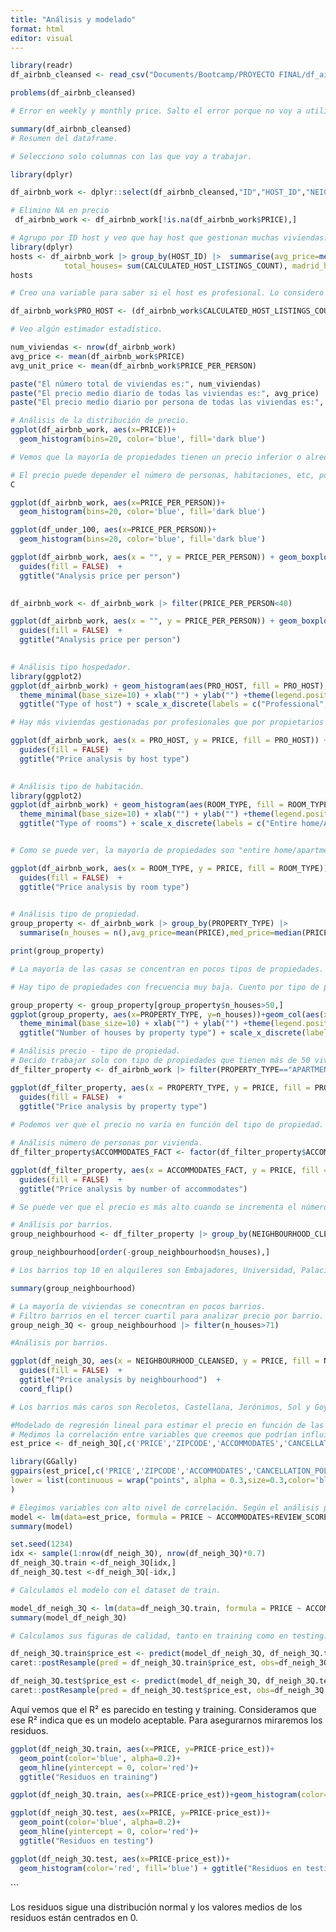 ```yaml
---
title: "Análisis y modelado"
format: html
editor: visual
---
```


```r

library(readr)
df_airbnb_cleansed <- read_csv("Documents/Bootcamp/PROYECTO FINAL/df_airbnb_cleansed.csv", na = "NA",show_col_types = FALSE)

```

```r
problems(df_airbnb_cleansed)

# Error en weekly y monthly price. Salto el error porque no voy a utilizar las columnas.
```

```r
summary(df_airbnb_cleansed)
# Resumen del dataframe.
```

```r

# Selecciono solo columnas con las que voy a trabajar.

library(dplyr)

df_airbnb_work <- dplyr::select(df_airbnb_cleansed,"ID","HOST_ID","NEIGHBOURHOOD_CLEANSED","ZIPCODE","LATITUDE","LONGITUDE","PROPERTY_TYPE","ROOM_TYPE","ACCOMMODATES","BATHROOMS","BEDROOMS","BEDS","BED_TYPE","PRICE","SECURITY_DEPOSIT","CLEANING_FEE","MINIMUM_NIGHTS","NUMBER_OF_REVIEWS","REVIEW_SCORES_RATING","REVIEW_SCORES_ACCURACY","REVIEW_SCORES_CLEANLINESS","REVIEW_SCORES_CHECKIN","REVIEW_SCORES_COMMUNICATION","REVIEW_SCORES_LOCATION","REVIEW_SCORES_VALUE","CANCELLATION_POLICY","CALCULATED_HOST_LISTINGS_COUNT","REVIEWS_PER_MONTH","PRICE_PER_PERSON","RATIO_BEDS_PERS","RATIO_ROOMS_PERS","RATIO_NVECES_ALQUILADO","SECURITY_DEPOSIT_BOOL")

```

```r
# Elimino NA en precio
 df_airbnb_work <- df_airbnb_work[!is.na(df_airbnb_work$PRICE),]

```

```r
# Agrupo por ID host y veo que hay host que gestionan muchas viviendas.
library(dplyr)
hosts <- df_airbnb_work |> group_by(HOST_ID) |>  summarise(avg_price=mean(PRICE),
            total_houses= sum(CALCULATED_HOST_LISTINGS_COUNT), madrid_houses = n())
hosts

```

```r

# Creo una variable para saber si el host es profesional. Lo considero profesional con 4 casas o más.

df_airbnb_work$PRO_HOST <- (df_airbnb_work$CALCULATED_HOST_LISTINGS_COUNT > 3) == TRUE
```

```r

# Veo algún estimador estadístico.

num_viviendas <- nrow(df_airbnb_work)
avg_price <- mean(df_airbnb_work$PRICE)
avg_unit_price <- mean(df_airbnb_work$PRICE_PER_PERSON)

paste("El número total de viviendas es:", num_viviendas)
paste("El precio medio diario de todas las viviendas es:", avg_price)
paste("El precio medio diario por persona de todas las viviendas es:", avg_unit_price)
```

```r

# Análisis de la distribución de precio.
ggplot(df_airbnb_work, aes(x=PRICE))+
  geom_histogram(bins=20, color='blue', fill='dark blue')

# Vemos que la mayoría de propiedades tienen un precio inferior o alrededor de 150€ Vemos que hay propiedades con precios muy superiores, que pueden llegar a un máximo de 875€, como vimos en el resumen del dataframe.

# El precio puede depender el número de personas, habitaciones, etc, por lo que vamos a analizar el valor en unitario para eliminar outliers.
C
```

```r

ggplot(df_airbnb_work, aes(x=PRICE_PER_PERSON))+
  geom_histogram(bins=20, color='blue', fill='dark blue')

```

```r

ggplot(df_under_100, aes(x=PRICE_PER_PERSON))+
  geom_histogram(bins=20, color='blue', fill='dark blue')

```

```r
ggplot(df_airbnb_work, aes(x = "", y = PRICE_PER_PERSON)) + geom_boxplot(outlier.colour = "blue") + labs(x = "", y = "")+
  guides(fill = FALSE)  + 
  ggtitle("Analysis price per person")  
 
```

```r
df_airbnb_work <- df_airbnb_work |> filter(PRICE_PER_PERSON<40)
```

```r
ggplot(df_airbnb_work, aes(x = "", y = PRICE_PER_PERSON)) + geom_boxplot(outlier.colour = "blue") + labs(x = "", y = "")+
  guides(fill = FALSE)  + 
  ggtitle("Analysis price per person")  
 
```


```r

# Análisis tipo hospedador.
library(ggplot2)
ggplot(df_airbnb_work) + geom_histogram(aes(PRO_HOST, fill = PRO_HOST), stat = "count") + 
  theme_minimal(base_size=10) + xlab("") + ylab("") +theme(legend.position="none") + 
  ggtitle("Type of host") + scale_x_discrete(labels = c("Professional", "Individual"))

# Hay más viviendas gestionadas por profesionales que por propietarios particulares.

```

```r
ggplot(df_airbnb_work, aes(x = PRO_HOST, y = PRICE, fill = PRO_HOST)) + geom_boxplot(outlier.colour = "blue") + labs(x = "", y = "")+ scale_x_discrete(labels = c("Professional", "Individual"))+
  guides(fill = FALSE)  + 
  ggtitle("Price analysis by host type")  
 
```

```r

# Análisis tipo de habitación.
library(ggplot2)
ggplot(df_airbnb_work) + geom_histogram(aes(ROOM_TYPE, fill = ROOM_TYPE), stat = "count") + 
  theme_minimal(base_size=10) + xlab("") + ylab("") +theme(legend.position="none") + 
  ggtitle("Type of rooms") + scale_x_discrete(labels = c("Entire home/Apt", "Private room", "Shared room"))


# Como se puede ver, la mayoría de propiedades son "entire home/apartment".

```

```r
ggplot(df_airbnb_work, aes(x = ROOM_TYPE, y = PRICE, fill = ROOM_TYPE)) + geom_boxplot(outlier.colour = "blue") + labs(x = "", y = "")+
  guides(fill = FALSE)  + 
  ggtitle("Price analysis by room type")  
 
```

```r
# Análisis tipo de propiedad.
group_property <- df_airbnb_work |> group_by(PROPERTY_TYPE) |> 
  summarise(n_houses = n(),avg_price=mean(PRICE),med_price=median(PRICE),avg_rooms = mean(BEDROOMS), avg_unit_rooms = mean(RATIO_ROOMS_PERS),avg_unit_price = mean(PRICE_PER_PERSON),)

print(group_property)

# La mayoría de las casas se concentran en pocos tipos de propiedades.
```

```r

# Hay tipo de propiedades con frecuencia muy baja. Cuento por tipo de propiedad y filtro las que tenga más de 50, solo se quedan 6 tipos de propiedades y la mayoría está en apartamento.

group_property <- group_property[group_property$n_houses>50,]
ggplot(group_property, aes(x=PROPERTY_TYPE, y=n_houses))+geom_col(aes(x=PROPERTY_TYPE, fill=PROPERTY_TYPE)) + 
  theme_minimal(base_size=10) + xlab("") + ylab("") +theme(legend.position="none") + 
  ggtitle("Number of houses by property type") + scale_x_discrete(labels = c("Apartment", "B&B", "Condominium", "House", "Loft", "Other"))

```



```r
# Análisis precio - tipo de propiedad.
# Decido trabajar solo con tipo de propiedades que tienen más de 50 viviendas (Apartment, Bed & Breakfast, Codominium, House,Loft, Other.)
df_filter_property <- df_airbnb_work |> filter(PROPERTY_TYPE=="APARTMENT"|PROPERTY_TYPE=="BED & BREAKFAST"|PROPERTY_TYPE=="CONDOMINIUM"|PROPERTY_TYPE=="HOUSE"|PROPERTY_TYPE=="LOFT"|PROPERTY_TYPE=="OTHER")
```

```r
ggplot(df_filter_property, aes(x = PROPERTY_TYPE, y = PRICE, fill = PROPERTY_TYPE)) + geom_boxplot(outlier.colour = "blue") + labs(x = "", y = "")+ scale_x_discrete(labels = c("Apartment", "B&B", "Condominium","Loft", "House", "Other"))+
  guides(fill = FALSE)  + 
  ggtitle("Price analysis by property type")  
 
# Podemos ver que el precio no varía en función del tipo de propiedad. Todos los tipos son similares.
```

```r
# Análisis número de personas por vivienda.
df_filter_property$ACCOMMODATES_FACT <- factor(df_filter_property$ACCOMMODATES)

ggplot(df_filter_property, aes(x = ACCOMMODATES_FACT, y = PRICE, fill = ACCOMMODATES_FACT)) + geom_boxplot(outlier.colour = "blue") + labs(x = "", y = "") +
  guides(fill = FALSE)  + 
  ggtitle("Price analysis by number of accommodates")  

# Se puede ver que el precio es más alto cuando se incrementa el número de personas. 
```

```r
# Análisis por barrios.
group_neighbourhood <- df_filter_property |> group_by(NEIGHBOURHOOD_CLEANSED) |> summarise(n_houses = n(),avg_price=mean(PRICE),med_price=median(PRICE),avg_rooms = mean(BEDROOMS), avg_unit_rooms = mean(RATIO_ROOMS_PERS),avg_unit_price = mean(PRICE_PER_PERSON),)

group_neighbourhood[order(-group_neighbourhood$n_houses),]

# Los barrios top 10 en alquileres son Embajadores, Universidad, Palacio, Sol, Justicia, Cortes, Trafalgar, Palos de Moguer, Arguelles, Goya.
```

```r
summary(group_neighbourhood)
```

```r
# La mayoría de viviendas se conecntran en pocos barrios.
# Filtro barrios en el tercer cuartil para analizar precio por barrio.
group_neigh_3Q <- group_neighbourhood |> filter(n_houses>71)

```

```r

#Análisis por barrios.

ggplot(df_neigh_3Q, aes(x = NEIGHBOURHOOD_CLEANSED, y = PRICE, fill = NEIGHBOURHOOD_CLEANSED)) + geom_boxplot(outlier.colour = "blue") + labs(x = "", y = "") +
  guides(fill = FALSE)  + 
  ggtitle("Price analysis by neighbourhood")  +
  coord_flip()         

# Los barrios más caros son Recoletos, Castellana, Jerónimos, Sol y Goya (Top 5)
```

```r
#Modelado de regresión lineal para estimar el precio en función de las variables elegidas.
# Medimos la correlación entre variables que creemos que podrían influir en el precio.
est_price <- df_neigh_3Q[,c('PRICE','ZIPCODE','ACCOMMODATES','CANCELLATION_POLICY','REVIEW_SCORES_RATING','SECURITY_DEPOSIT','CLEANING_FEE','MINIMUM_NIGHTS')]

library(GGally)
ggpairs(est_price[,c('PRICE','ZIPCODE','ACCOMMODATES','CANCELLATION_POLICY','REVIEW_SCORES_RATING','SECURITY_DEPOSIT','CLEANING_FEE','MINIMUM_NIGHTS')],
lower = list(continuous = wrap("points", alpha = 0.3,size=0.3,color='blue'))
) 

```

```r
# Elegimos variables con alto nivel de correlación. Según el análisis previo podemos suponer que existen múltiples variables que pueden explicar la variación del precio.
model <- lm(data=est_price, formula = PRICE ~ ACCOMMODATES+REVIEW_SCORES_RATING+CANCELLATION_POLICY+SECURITY_DEPOSIT+CLEANING_FEE)
summary(model)
```

```r
set.seed(1234)
idx <- sample(1:nrow(df_neigh_3Q), nrow(df_neigh_3Q)*0.7)
df_neigh_3Q.train <-df_neigh_3Q[idx,]
df_neigh_3Q.test <-df_neigh_3Q[-idx,]

```

```r
# Calculamos el modelo con el dataset de train.

model_df_neigh_3Q <- lm(data=df_neigh_3Q.train, formula = PRICE ~ ACCOMMODATES+REVIEW_SCORES_RATING+CANCELLATION_POLICY+SECURITY_DEPOSIT+CLEANING_FEE)
summary(model_df_neigh_3Q)
```

```r
# Calculamos sus figuras de calidad, tanto en training como en testing:

df_neigh_3Q.train$price_est <- predict(model_df_neigh_3Q, df_neigh_3Q.train)
caret::postResample(pred = df_neigh_3Q.train$price_est, obs=df_neigh_3Q.train$PRICE)
```

```r
df_neigh_3Q.test$price_est <- predict(model_df_neigh_3Q, df_neigh_3Q.test)
caret::postResample(pred = df_neigh_3Q.test$price_est, obs=df_neigh_3Q.test$PRICE)
```

Aquí vemos que el R² es parecido en testing y training. Consideramos que ese R² indica que es un modelo aceptable. Para asegurarnos miraremos los residuos.

```r
ggplot(df_neigh_3Q.train, aes(x=PRICE, y=PRICE-price_est))+
  geom_point(color='blue', alpha=0.2)+
  geom_hline(yintercept = 0, color='red')+
  ggtitle("Residuos en training")
```

```r
ggplot(df_neigh_3Q.train, aes(x=PRICE-price_est))+geom_histogram(color='red', fill='blue') + ggtitle("Residuos en training")
```

```r
ggplot(df_neigh_3Q.test, aes(x=PRICE, y=PRICE-price_est))+
  geom_point(color='blue', alpha=0.2)+
  geom_hline(yintercept = 0, color='red')+
  ggtitle("Residuos en testing")
```

```r
ggplot(df_neigh_3Q.test, aes(x=PRICE-price_est))+
  geom_histogram(color='red', fill='blue') + ggtitle("Residuos en testing")
```

\`\`\`

Los residuos sigue una distribución normal y los valores medios de los residuos están centrados en 0.
